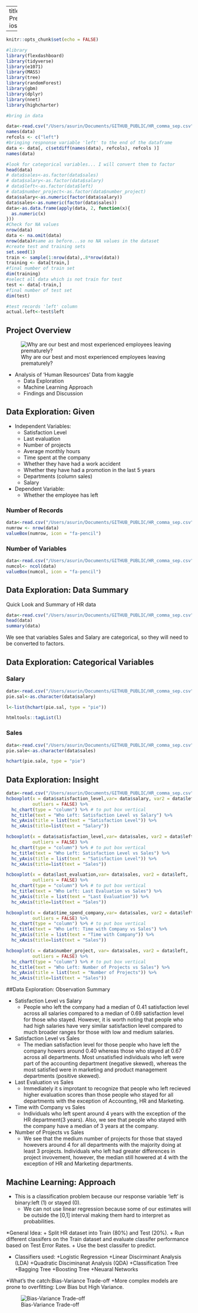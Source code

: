 <style>
body {
    overflow: scroll;
}
</style>
---
title: "HR Presentation"
output: ioslides_presentation

---

```r
knitr::opts_chunk$set(echo = FALSE)

#library
library(flexdashboard)
library(tidyverse)
library(e1071)
library(MASS)
library(tree)
library(randomForest)
library(gbm)
library(dplyr)
library(nnet)
library(highcharter)

#bring in data

data<-read.csv("/Users/asurin/Documents/GITHUB_PUBLIC/HR_comma_sep.csv")
names(data)
refcols <- c("left")
#bringing respnonse variable 'left' to the end of the dataframe
data <- data[, c(setdiff(names(data), refcols), refcols )]
names(data)

#look for categorical variables... I will convert them to factor
head(data)
# data$sales<-as.factor(data$sales)
# data$salary<-as.factor(data$salary)
# data$left<-as.factor(data$left)
# data$number_project<-as.factor(data$number_project)
data$salary<-as.numeric(factor(data$salary))
data$sales<-as.numeric(factor(data$sales))
data<-as.data.frame(apply(data, 2, function(x){
  as.numeric(x)
}))
#Check for NA values
nrow(data)
data <- na.omit(data)
nrow(data)#same as before...so no NA values in the dataset
#create test and training sets
set.seed(1)
train <- sample(1:nrow(data),.8*nrow(data))
training <- data[train,]
#final number of train set
dim(training)
#select all data which is not train for test
test <- data[-train,]
#final number of test set
dim(test)

#test records 'left' column
actual.left<-test$left


```

## Project Overview


![Why are our best and most experienced employees leaving prematurely?](https://www.kaggle.com/static/images/site-logo.png)

* Analysis of 'Human Resources' Data from kaggle
    + Data Exploration
    + Machine Learning Approach
    + Findings and Discussion
  


## Data Exploration: Given 
<div class="columns-2">

* Independent Variables:
    + Satisfaction Level
    + Last evaluation
    + Number of projects
    + Average monthly hours
    + Time spent at the company
    + Whether they have had a work accident
    + Whether they have had a promotion in the last 5 years
    + Departments (column sales)
    + Salary
    
* Dependent Variable:
    + Whether the employee has left



### Number of Records

```r
data<-read.csv("/Users/asurin/Documents/GITHUB_PUBLIC/HR_comma_sep.csv")
numrow <- nrow(data)
valueBox(numrow, icon = "fa-pencil")
```

### Number of Variables

```r
data<-read.csv("/Users/asurin/Documents/GITHUB_PUBLIC/HR_comma_sep.csv")
numcol<- ncol(data)
valueBox(numcol, icon = "fa-pencil")

```

</div>


## Data Exploration: Data Summary

Quick Look and Summary of HR data

```r
data<-read.csv("/Users/asurin/Documents/GITHUB_PUBLIC/HR_comma_sep.csv")
head(data)
summary(data)
```

We see that variables Sales and Salary are categorical, so they will need to be converted
to factors.




## Data Exploration: Categorical Variables
<div class="columns-2">
### Salary

```r
data<-read.csv("/Users/asurin/Documents/GITHUB_PUBLIC/HR_comma_sep.csv")
pie.sal<-as.character(data$salary)

l<-list(hchart(pie.sal, type = "pie"))

htmltools::tagList(l)

```

### Sales

```r
data<-read.csv("/Users/asurin/Documents/GITHUB_PUBLIC/HR_comma_sep.csv")
pie.sale<-as.character(data$sales)

hchart(pie.sale, type = "pie")
```

</div>

## Data Exploration: Insight

```r
data<-read.csv("/Users/asurin/Documents/GITHUB_PUBLIC/HR_comma_sep.csv") %>% mutate(left = ifelse(left==1, "Left", "Stayed"))
hcboxplot(x = data$satisfaction_level,var= data$salary, var2 = data$left,
          outliers = FALSE) %>% 
  hc_chart(type = "column") %>% # to put box vertical
  hc_title(text = "Who Left: Satisfaction Level vs Salary") %>% 
  hc_yAxis(title = list(text = "Satisfaction Level")) %>% 
  hc_xAxis(title=list(text = "Salary"))

hcboxplot(x = data$satisfaction_level,var= data$sales, var2 = data$left,
          outliers = FALSE) %>% 
  hc_chart(type = "column") %>% # to put box vertical
  hc_title(text = "Who Left: Satisfaction Level vs Sales") %>% 
  hc_yAxis(title = list(text = "Satisfaction Level")) %>% 
  hc_xAxis(title=list(text = "Sales"))

hcboxplot(x = data$last_evaluation,var= data$sales, var2 = data$left,
          outliers = FALSE) %>% 
  hc_chart(type = "column") %>% # to put box vertical
  hc_title(text = "Who Left: Last Evaluation vs Sales") %>% 
  hc_yAxis(title = list(text = "Last Evaluation")) %>% 
  hc_xAxis(title=list(text = "Sales"))

hcboxplot(x = data$time_spend_company,var= data$sales, var2 = data$left,
          outliers = FALSE) %>% 
  hc_chart(type = "column") %>% # to put box vertical
  hc_title(text = "Who Left: Time with Company vs Sales") %>% 
  hc_yAxis(title = list(text = "Time with Company")) %>% 
  hc_xAxis(title=list(text = "Sales"))

hcboxplot(x = data$number_project, var= data$sales, var2 = data$left,
          outliers = FALSE) %>% 
  hc_chart(type = "column") %>% # to put box vertical
  hc_title(text = "Who Left: Number of Projects vs Sales") %>% 
  hc_yAxis(title = list(text = "Number of Projects")) %>% 
  hc_xAxis(title=list(text = "Sales"))


```

##Data Exploration: Observation Summary

* Satisfaction Level vs Salary
    + People who left the company had a median of 0.41 satisfaction level across all salaries compared to a median of 0.69 satisfaction level for those who stayed. However, it is worth noting that people who had high salaries have very similar satisfaction level compared to much broader ranges for those with low and medium salaries.
  
* Satisfaction Level vs Sales
    + The median satisfaction level for those people who have left the company howers around 0.40 whereas those who stayed at 0.67 across all departments. Most unsatisfied individuals who left were part of the accounting department (negative skewed), whereas the most satisfied were in marketing and product management departments (positive skewed). 
    
* Last Evaluation vs Sales
    + Immediately it s improtant to recognize that people who left  recieved higher evaluation scores than those people who stayed for all departments with the exception of Accounting, HR and Marketing.
    
* Time with Company vs Sales
    + Individuals who left spent around 4 years with the exception of the HR department(3 years). Also, we see that people who stayed with the company have a median of 3 years at the company. 
    
* Number of Projects vs Sales
    + We see that the medium number of projects for those that stayed howevers around 4 for all departments with the majority doing at least 3 projects. Individuals who left had greater differences in project invovement, however, the median still howered at 4 with the exception of HR and Marketing departments.
    
## Machine Learning: Approach

* This is a classification problem because our response variable 'left' is binary:left (1) or stayed (0).
    + We can not use linear regression because some of our estimates will be outside the [0,1] interval making them hard to interpret as probabilities.

*General Idea:
    + Split HR dataset into Train (80%) and Test (20%).
    + Run different classifers on the Train dataset and evaluate classifer performance based on Test Error Rates.
    + Use the best classifer to predict.

* Classifiers used:
  +Logistic Regression
  +Linear Discirminant Analysis (LDA)
  +Quadratic Disciminanat Analysis (QDA)
  +Classification Tree
  +Bagging Tree
  +Boosting Tree
  +Neuaral Networks

*What's the catch:Bias-Variance Trade-off
  +More complex models are prone to overfitting: Low Bias but High Variance.

![Bias-Variance Trade-off](https://i.stack.imgur.com/r7QFy.png)



    


